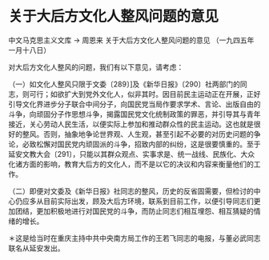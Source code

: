 # 关于大后方文化人整风问题的意见

中文马克思主义文库 -> 周恩来
关于大后方文化人整风问题的意见
（一九四五年一月十八日）

对大后方文化人整风的问题，我们有以下意见，请考虑：

（一）如文化人整风只限于文委〔289〕]及《新华日报》〔290〕社两部门的同志，则可行；如欲扩大到党外文化人，似非其时。因目前民主运动正在开展，正好引导文化界进步分子联合中间分子，向国民党当局作要求学术、言论、出版自由的斗争，向顽固分子作思想斗争，揭露国民党文化统制政策的罪恶，并引导其与青年接近，关心劳动人民生活，以便实际上参加和推动群众性的民主运动。这也就是很好的整风。否则，抽象地争论世界观、人生观，甚至引起不必要的对历史问题的争论，必致松懈对国民党内顽固派的斗争，招致内部的纠纷，这是很要慎重的。至于延安文教大会〔291〕，只能以其群众观点、实事求是、统一战线、民族化、大众化诸方面的影响，教育大后方的文化人，而不是以它的决议和内容来衡量他们的工作。

（二）即便对文委及《新华日报》社同志的整风，历史的反省固需要，但检讨的中心仍应多从目前实际出发，顾及大后方环境，联系到目前工作，以便引导同志们更加团结，更加积极地进行对国民党的斗争，而防止同志们相互埋怨、相互猜疑的情绪的增长。

＊这是给当时在重庆主持中共中央南方局工作的王若飞同志的电报，与董必武同志联名从延安发出。

